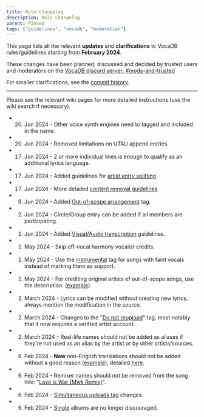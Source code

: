 ---
title: Rule Changelog
description: Rule Changelog
parent: Pinned
tags: ["guidelines", "vocadb", "moderation"]
---

This page lists all the relevant **updates** and **clarifications** to VocaDB rules/guidelines starting from **February 2024**.

These changes have been planned, discussed and decided by trusted users and moderators on the [VocaDB discord server:](https://discord.com/invite/3bwXQNXKCz) [#mods-and-trusted](https://discord.com/channels/309072240639737866/797103264655081492)

For smaller clarifications, see the [commit history](https://github.com/VocaDB/Wiki/commits/main/).

----

Please see the relevant wiki pages for more detailed instructions (use the wiki search if necessary).

- 20. Jun 2024 - Other voice synth engines need to tagged and included in the name.
- 20. Jun 2024 - Removed limitations on UTAU append entries. 
- 17. Jun 2024 - 2 or more individual lines is enough to qualify as an additional lyrics language.
- 17. Jun 2024 - Added guidelines for [artist entry splitting](/docs/other-guidelines/merging-entries#splitting-artist-entries)
- 17. Jun 2024 - More detailed [content removal guidelines](/docs/other-guidelines/content-removal-guidelines)
- 9. Jun 2024 - Added [Out-of-scope arrangement](https://vocadb.net/T/10594) tag.
- 2. Jun 2024 - Circle/Group entry can be added if all members are participating.
- 1. Jun 2024 - Added [Visual/Audio transcription](/docs/other-guidelines/romanization-guidelines#transcription) guidelines. 
- 1. May 2024 - Skip off-vocal harmony vocalist credits.
- 1. May 2024 - Use the [instrumental](https://vocadb.net/T/208/instrumental) tag for songs with faint vocals instead of marking them as support.
- 1. May 2024 - For crediting original artists of out-of-scope songs, use the description. ([example](https://vocadb.net/S/604363)). 
- 2. March 2024 - Lyrics can be modified without creating new lyrics, always mention the modification in the source. 
- 2. March 2024 - Changes to the "[Do not reupload](https://vocadb.net/T/1695)" tag, most notably that it now requires a verified artist account.
- 2. March 2024 - Real-life names should not be added as aliases if they're not used as an alias by the artist or by other artists/sources. 
- 6. Feb 2024 - **New** non-English translations should not be added without a good reason ([example](https://vocadb.net/S/68814)), detailed [here](/docs/songs/song-entry-editing#names).
- 6. Feb 2024 - Remixer names should not be removed from the song title: "[Love is War (Mwk Remix)](https://vocadb.net/S/124577)".
- 6. Feb 2024 - [Simultaneous uploads tag]((https://vocadb.net/T/4946/simultaneous-upload)) changes.
- 6. Feb 2024 - [Single](https://vocadb.net/T/7539) albums are no longer discouraged.